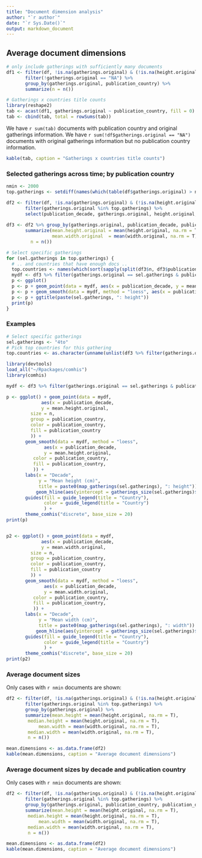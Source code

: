 ```yaml
---
title: "Document dimension analysis"
author: "`r author`"
date: "`r Sys.Date()`"
output: markdown_document
---
```



## Average document dimensions 

```r
# only include gatherings with sufficiently many documents
df1 <- filter(df, !is.na(gatherings.original) & (!is.na(height.original) | !is.na(width.original))) %>%
       filter(!gatherings.original == "NA") %>%       
       group_by(gatherings.original, publication_country) %>% 
       summarize(n = n())

# Gatherings x countries title counts
library(reshape2)
tab <- acast(df1, gatherings.original ~ publication_country, fill = 0)
tab <- cbind(tab, total = rowSums(tab))
```


We have `r sum(tab)` documents with publication country and original gatherings information. We have `r sum(!df$gatherings.original == "NA")` documents with original gatherings information but no publication country information.

```r
kable(tab, caption = "Gatherings x countries title counts")
```



### Selected gatherings across time; by publication country

```r

nmin <- 2000
top.gatherings <- setdiff(names(which(table(df$gatherings.original) > nmin)), "NA")

df2 <- filter(df, !is.na(gatherings.original) & (!is.na(height.original) | !is.na(width.original))) %>%
       filter(gatherings.original %in% top.gatherings) %>%
       select(publication_decade, gatherings.original, height.original, width.original, publication_country)
       
df3 <- df2 %>% group_by(gatherings.original, publication_decade, publication_country) %>% 
       summarize(mean.height.original = mean(height.original, na.rm = T),
    	         mean.width.original  = mean(width.original, na.rm = T),
		 n = n())

# Select specific gatherings
for (sel.gatherings in top.gatherings) {
  # .. and countries that have enough docs ..
  top.countries <- names(which(sort(sapply(split(df3$n, df3$publication_country), sum)) > 100))
  mydf <- df3 %>% filter(gatherings.original == sel.gatherings & publication_country %in% top.countries)
  p <- ggplot()
  p <- p + geom_point(data = mydf, aes(x = publication_decade, y = mean.height.original, size = n, group = publication_country, color = publication_country))
  p <- p + geom_smooth(data = mydf, method = "loess", aes(x = publication_decade, y = mean.height.original, color = publication_country))
  p <- p + ggtitle(paste(sel.gatherings, ": height"))
  print(p)
}
```

### Examples

```r
# Select specific gatherings
sel.gatherings <- "4to"
# Pick top countries for this gathering
top.countries <- as.character(unname(unlist(df3 %>% filter(gatherings.original == "4to" & !is.na(publication_country)) %>% group_by(publication_country) %>% summarize(N = sum(n)) %>% arrange(desc(N)) %>% head(5)  %>% select(publication_country))))

library(devtools)
load_all("~/Rpackages/comhis")
library(comhis)

mydf <- df3 %>% filter(gatherings.original == sel.gatherings & publication_country %in% top.countries)

p <- ggplot() + geom_point(data = mydf,
             aes(x = publication_decade,
	         y = mean.height.original,
		 size = n,
		 group = publication_country,
		 color = publication_country,
		 fill = publication_country		 
		 )) +
	   geom_smooth(data = mydf, method = "loess",
              aes(x = publication_decade,
	          y = mean.height.original,
		  color = publication_country,
		  fill = publication_country,		  
		  )) +
	   labs(x = "Decade",
	        y = "Mean height (cm)", 
	        title = paste0(map_gatherings(sel.gatherings), ": height")) +
           geom_hline(aes(yintercept = gatherings_size(sel.gatherings)$height), linetype = 2, size = 1) +
	   guides(fill = guide_legend(title = "Country"),
	          color = guide_legend(title = "Country")
	          ) + 
	   theme_comhis("discrete", base_size = 20)
print(p)


p2 <- ggplot() + geom_point(data = mydf,
             aes(x = publication_decade,
	         y = mean.width.original,
		 size = n,
		 group = publication_country,
		 color = publication_country,
		 fill = publication_country		 
		 )) +
	   geom_smooth(data = mydf, method = "loess",
              aes(x = publication_decade,
	          y = mean.width.original,
		  color = publication_country,
		  fill = publication_country,		  
		  )) +
	   labs(x = "Decade",
	        y = "Mean width (cm)", 
	        title = paste0(map_gatherings(sel.gatherings), ": width")) +
           geom_hline(aes(yintercept = gatherings_size(sel.gatherings)$width), linetype = 2, size = 1) +
	   guides(fill = guide_legend(title = "Country"),
	          color = guide_legend(title = "Country")
	          ) + 
	   theme_comhis("discrete", base_size = 20)
print(p2)


```

### Average document sizes 

Only cases with `r nmin` documents are shown:

```r
df2 <- filter(df, !is.na(gatherings.original) & (!is.na(height.original) | !is.na(width.original))) %>%
       filter(gatherings.original %in% top.gatherings) %>%
       group_by(gatherings.original) %>% 
       summarize(mean.height = mean(height.original, na.rm = T),
	    median.height = mean(height.original, na.rm = T),
    	    mean.width = mean(width.original, na.rm = T), 
	    median.width = mean(width.original, na.rm = T), 
	    n = n())

mean.dimensions <- as.data.frame(df2)
kable(mean.dimensions, caption = "Average document dimensions")
```



### Average document sizes by decade and publication country

Only cases with `r nmin` documents are shown:

```r
df2 <- filter(df, !is.na(gatherings.original) & (!is.na(height.original) | !is.na(width.original))) %>%
       filter(gatherings.original %in% top.gatherings) %>%
       group_by(gatherings.original, publication_country, publication_decade) %>% 
       summarize(mean.height = mean(height.original, na.rm = T),
	    median.height = mean(height.original, na.rm = T),
    	    mean.width = mean(width.original, na.rm = T), 
	    median.width = mean(width.original, na.rm = T), 
	    n = n())

mean.dimensions <- as.data.frame(df2)
kable(mean.dimensions, caption = "Average document dimensions")
```

